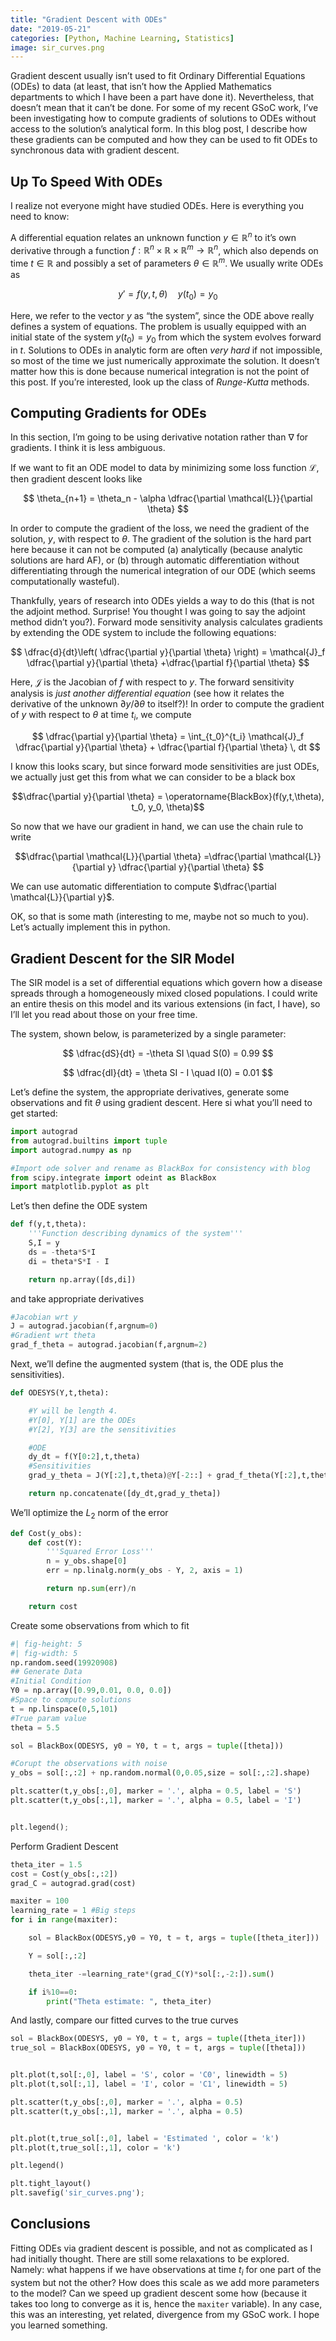 ```yaml
---
title: "Gradient Descent with ODEs"
date: "2019-05-21"
categories: [Python, Machine Learning, Statistics]
image: sir_curves.png
---
```


Gradient descent usually isn't used to fit Ordinary Differential Equations (ODEs) to data (at least, that isn't how the Applied Mathematics departments to which I have been a part have done it).  Nevertheless, that doesn't mean that it can't be done.  For some of my recent GSoC work, I've been investigating how to compute gradients of solutions to ODEs without access to the solution's analytical form.  In this blog post, I describe how these gradients can be computed and how they can be used to fit ODEs to synchronous data with gradient descent.

## Up To Speed With ODEs

I realize not everyone might have studied ODEs.  Here is everything you need to know:

A differential equation relates an unknown function $y \in \mathbb{R}^n$ to it's own derivative through a function $f: \mathbb{R}^n \times \mathbb{R} \times \mathbb{R}^m \rightarrow  \mathbb{R}^n$, which also depends on time $t \in \mathbb{R}$ and possibly a set of parameters $\theta \in \mathbb{R}^m$.  We usually write ODEs as

$$y' = f(y,t,\theta) \quad y(t_0) = y_0$$

Here, we refer to the vector $y$ as "the system", since the ODE above really defines a system of equations.  The problem is usually equipped with an initial state of the system $y(t_0) = y_0$ from which the system evolves forward in $t$.  Solutions to ODEs in analytic form are often *very hard* if not impossible, so most of the time we just numerically approximate the solution.  It doesn't matter how this is done because numerical integration is not the point of this post.  If you're interested, look up the class of *Runge-Kutta* methods.

## Computing Gradients for ODEs

In this section, I'm going to be using derivative notation rather than $\nabla$ for gradients.  I think it is less ambiguous.

If we want to fit an ODE model to data by minimizing some loss function $\mathcal{L}$, then gradient descent looks like

$$ \theta_{n+1} = \theta_n - \alpha \dfrac{\partial \mathcal{L}}{\partial \theta} $$

In order to compute the gradient of the loss, we need the gradient of the solution, $y$, with respect to $\theta$.  The gradient of the solution is the hard part here because it can not be computed (a) analytically (because analytic solutions are hard AF), or (b) through automatic differentiation without differentiating through the numerical integration of our ODE (which seems computationally wasteful).

Thankfully, years of research into ODEs yields a way to do this (that is not the adjoint method.  Surprise!  You thought I was going to say the adjoint method didn't you?).  Forward mode sensitivity analysis calculates gradients by extending the ODE system to include the following equations:

$$ \dfrac{d}{dt}\left( \dfrac{\partial y}{\partial \theta} \right) = \mathcal{J}_f \dfrac{\partial y}{\partial \theta} +\dfrac{\partial f}{\partial \theta} $$

Here, $\mathcal{J}$ is the Jacobian of $f$ with respect to $y$.  The forward sensitivity analysis is *just another differential equation* (see how it relates the derivative of the unknown $\partial y / \partial \theta$ to itself?)!  In order to compute the gradient of $y$ with respect to $\theta$ at time $t_i$, we compute

$$ \dfrac{\partial y}{\partial \theta} = \int_{t_0}^{t_i} \mathcal{J}_f \dfrac{\partial y}{\partial \theta} + \dfrac{\partial f}{\partial \theta} \, dt $$

I know this looks scary, but since forward mode sensitivities are just ODEs, we actually just get this from what we can consider to be a black box

$$\dfrac{\partial y}{\partial \theta} = \operatorname{BlackBox}(f(y,t,\theta), t_0, y_0, \theta)$$

So now that we have our gradient in hand, we can use the chain rule to write

$$\dfrac{\partial \mathcal{L}}{\partial \theta} =\dfrac{\partial \mathcal{L}}{\partial y} \dfrac{\partial y}{\partial \theta} $$

We can use automatic differentiation to compute $\dfrac{\partial \mathcal{L}}{\partial y}$.

OK, so that is some math (interesting to me, maybe not so much to you).  Let's actually implement this in python.


## Gradient Descent for the SIR Model

The SIR model is a set of differential equations which govern how a disease spreads through a homogeneously mixed closed populations.  I could write an entire thesis on this model and its various extensions (in fact, I have), so I'll let you read about those on your free time.

The system, shown below, is parameterized by a single parameter:

$$ \dfrac{dS}{dt} = -\theta SI \quad S(0) = 0.99 $$

$$ \dfrac{dI}{dt} = \theta SI - I \quad I(0) = 0.01 $$

Let's define the system, the appropriate derivatives, generate some observations and fit $\theta$ using gradient descent.  Here si what you'll need to get started:

```python
import autograd
from autograd.builtins import tuple
import autograd.numpy as np

#Import ode solver and rename as BlackBox for consistency with blog
from scipy.integrate import odeint as BlackBox
import matplotlib.pyplot as plt
```

Let's then define the ODE system

```python
def f(y,t,theta):
    '''Function describing dynamics of the system'''
    S,I = y
    ds = -theta*S*I
    di = theta*S*I - I

    return np.array([ds,di])
```

and take appropriate derivatives

```python
#Jacobian wrt y
J = autograd.jacobian(f,argnum=0)
#Gradient wrt theta
grad_f_theta = autograd.jacobian(f,argnum=2)
```

Next, we'll define the augmented system (that is, the ODE plus the sensitivities).

```python
def ODESYS(Y,t,theta):

    #Y will be length 4.
    #Y[0], Y[1] are the ODEs
    #Y[2], Y[3] are the sensitivities

    #ODE
    dy_dt = f(Y[0:2],t,theta)
    #Sensitivities
    grad_y_theta = J(Y[:2],t,theta)@Y[-2::] + grad_f_theta(Y[:2],t,theta)

    return np.concatenate([dy_dt,grad_y_theta])
```

We'll optimize the $L_2$ norm of the error


```python
def Cost(y_obs):
    def cost(Y):
        '''Squared Error Loss'''
        n = y_obs.shape[0]
        err = np.linalg.norm(y_obs - Y, 2, axis = 1)

        return np.sum(err)/n

    return cost
```

Create some observations from which to fit

```python
#| fig-height: 5
#| fig-width: 5
np.random.seed(19920908)
## Generate Data
#Initial Condition
Y0 = np.array([0.99,0.01, 0.0, 0.0])
#Space to compute solutions
t = np.linspace(0,5,101)
#True param value
theta = 5.5

sol = BlackBox(ODESYS, y0 = Y0, t = t, args = tuple([theta]))

#Corupt the observations with noise
y_obs = sol[:,:2] + np.random.normal(0,0.05,size = sol[:,:2].shape)

plt.scatter(t,y_obs[:,0], marker = '.', alpha = 0.5, label = 'S')
plt.scatter(t,y_obs[:,1], marker = '.', alpha = 0.5, label = 'I')


plt.legend();
```

Perform Gradient Descent

```python
theta_iter = 1.5
cost = Cost(y_obs[:,:2])
grad_C = autograd.grad(cost)

maxiter = 100
learning_rate = 1 #Big steps
for i in range(maxiter):

    sol = BlackBox(ODESYS,y0 = Y0, t = t, args = tuple([theta_iter]))

    Y = sol[:,:2]

    theta_iter -=learning_rate*(grad_C(Y)*sol[:,-2:]).sum()

    if i%10==0:
        print("Theta estimate: ", theta_iter)
```

And lastly, compare our fitted curves to the true curves

```python
sol = BlackBox(ODESYS, y0 = Y0, t = t, args = tuple([theta_iter]))
true_sol = BlackBox(ODESYS, y0 = Y0, t = t, args = tuple([theta]))


plt.plot(t,sol[:,0], label = 'S', color = 'C0', linewidth = 5)
plt.plot(t,sol[:,1], label = 'I', color = 'C1', linewidth = 5)

plt.scatter(t,y_obs[:,0], marker = '.', alpha = 0.5)
plt.scatter(t,y_obs[:,1], marker = '.', alpha = 0.5)


plt.plot(t,true_sol[:,0], label = 'Estimated ', color = 'k')
plt.plot(t,true_sol[:,1], color = 'k')

plt.legend()

plt.tight_layout()
plt.savefig('sir_curves.png');
```



## Conclusions

Fitting ODEs via gradient descent is possible, and not as complicated as I had initially thought.  There are still some relaxations to be explored.  Namely: what happens if we have observations at time $t_i$ for one part of the system but not the other?  How does this scale as we add more parameters to the model?  Can we speed up gradient descent some how (because it takes too long to converge as it is, hence the `maxiter` variable).  In any case, this was an interesting, yet related, divergence from my GSoC work.  I hope you learned something.
